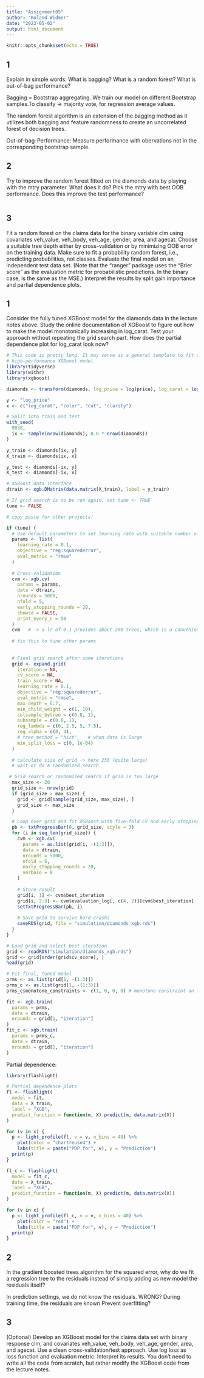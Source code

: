 ```yaml
---
title: "Assignment05"
author: "Roland Widmer"
date: "2023-05-02"
output: html_document
---
```


```r
knitr::opts_chunk$set(echo = TRUE)
```

## 1
Explain in simple words: What is bagging? What is a random forest? What is out-of-bag performance?

Bagging = Bootstrap aggregating. We train our model on different Bootstrap samples.To classify -> majority vote, for regression average values.

The random forest algorithm is an extension of the bagging method as it utilizes both bagging and feature randomness to create an uncorrelated forest of decision trees.

Out-of-bag-Performance: Measure performance with obervations not in the corresponding bootstrap sample.

## 2
Try to improve the random forest fitted on the diamonds data by playing with the mtry parameter. What does it do? Pick the mtry with best OOB performance. Does this improve the test performance?

```r

```

## 3
Fit a random forest on the claims data for the binary variable clm using covariates veh_value, veh_body, veh_age, gender, area, and agecat. Choose a suitable tree depth either by cross-validation or by minimizing OOB error on the training data. Make sure to fit a probability random forest, i.e., predicting probabilities, not classes. Evaluate the final model on an independent test data set. (Note that the "ranger" package uses the "Brier score" as the evaluation metric for probabilistic predictions. In the binary case, is the same as the MSE.) Interpret the results by split gain importance and partial dependence plots.


## 1

Consider the fully tuned XGBoost model for the diamonds data in the lecture notes above. Study the online documentation of XGBoost to figure out how to make the model monotonically increasing in log_carat. Test your approach without repeating the grid search part. How does the partial dependence plot for log_carat look now?

```r
# This code is pretty long. It may serve as a general template to fit a
# high-performance XGBoost model
library(tidyverse)
library(withr)
library(xgboost)

diamonds <- transform(diamonds, log_price = log(price), log_carat = log(carat))

y <- "log_price"
x <- c("log_carat", "color", "cut", "clarity")

# Split into train and test
with_seed(
  9838,
  ix <- sample(nrow(diamonds), 0.8 * nrow(diamonds))
)

y_train <- diamonds[ix, y]
X_train <- diamonds[ix, x]

y_test <- diamonds[-ix, y]
X_test <- diamonds[-ix, x]

# XGBoost data interface
dtrain <- xgb.DMatrix(data.matrix(X_train), label = y_train)

# If grid search is to be run again, set tune <- TRUE
tune <- FALSE

# copy paste for other projects!

if (tune) {
  # Use default parameters to set learning rate with suitable number of rounds
  params <- list(
    learning_rate = 0.1,
    objective = "reg:squarederror",
    eval_metric = "rmse"
  )
  
  # Cross-validation
  cvm <- xgb.cv(
    params = params,
    data = dtrain,
    nrounds = 5000,
    nfold = 5,
    early_stopping_rounds = 20, 
    showsd = FALSE, 
    print_every_n = 50
  )
  cvm   # -> a lr of 0.1 provides about 200 trees, which is a convenient amount
   
  # fix this to tune other params
  
  
  # Final grid search after some iterations
  grid <- expand.grid(
    iteration = NA,
    cv_score = NA,
    train_score = NA,
    learning_rate = 0.1,
    objective = "reg:squarederror",
    eval_metric = "rmse",
    max_depth = 6:7, 
    min_child_weight = c(1, 10),
    colsample_bytree = c(0.8, 1), 
    subsample = c(0.8, 1), 
    reg_lambda = c(0, 2.5, 5, 7.5),
    reg_alpha = c(0, 4),
    # tree_method = "hist",   # when data is large
    min_split_loss = c(0, 1e-04)
  )
  
  # calculate size of grid -> here 256 (quite large)
  # wait or do a randomized search

 # Grid search or randomized search if grid is too large
  max_size <- 20
  grid_size <- nrow(grid)
  if (grid_size > max_size) {
    grid <- grid[sample(grid_size, max_size), ]
    grid_size <- max_size
  }

  # Loop over grid and fit XGBoost with five-fold CV and early stopping
  pb <- txtProgressBar(0, grid_size, style = 3)
  for (i in seq_len(grid_size)) {
    cvm <- xgb.cv(
      params = as.list(grid[i, -(1:2)]),
      data = dtrain,
      nrounds = 5000,
      nfold = 5,
      early_stopping_rounds = 20,
      verbose = 0
    )
    
    # Store result
    grid[i, 1] <- cvm$best_iteration
    grid[i, 2:3] <- cvm$evaluation_log[, c(4, 2)][cvm$best_iteration]
    setTxtProgressBar(pb, i)
  
    # Save grid to survive hard crashs
    saveRDS(grid, file = "simulation/diamonds_xgb.rds")
  }
}

# Load grid and select best iteration
grid <- readRDS("simulation/diamonds_xgb.rds")
grid <- grid[order(grid$cv_score), ]
head(grid)

# Fit final, tuned model
prms <- as.list(grid[1, -(1:3)])
prms_c <- as.list(grid[1, -(1:3)])
prms_c$monotone_constraints <- c(1, 0, 0, 0) # monotone constraint on first covariate, no constraint on others

fit <- xgb.train(
  params = prms, 
  data = dtrain, 
  nrounds = grid[1, "iteration"]
)
fit_c <- xgb.train(
  params = prms_c, 
  data = dtrain, 
  nrounds = grid[1, "iteration"]
)
```
Partial dependence:
```r
library(flashlight)

# Partial dependence plots
fl <- flashlight(
  model = fit, 
  data = X_train, 
  label = "XGB", 
  predict_function = function(m, X) predict(m, data.matrix(X))
)

for (v in x) {
  p <- light_profile(fl, v = v, n_bins = 40) %>% 
    plot(color = "chartreuse4") +
    labs(title = paste("PDP for", v), y = "Prediction") 
  print(p)
}

fl_c <- flashlight(
  model = fit_c, 
  data = X_train, 
  label = "XGB", 
  predict_function = function(m, X) predict(m, data.matrix(X))
)

for (v in x) {
  p <- light_profile(fl_c, v = v, n_bins = 40) %>% 
    plot(color = "red") +
    labs(title = paste("PDP for", v), y = "Prediction") 
  print(p)
}


```


## 2

In the gradient boosted trees algorithm for the squared error, why do we fit a regression tree to the residuals instead of simply adding as new model the residuals itself?

In prediction settings, we do not know the residuals. WRONG? During training time, the residuals are known
Prevent overfitting?

## 3

(Optional) Develop an XGBoost model for the claims data set with binary response clm, and covariates veh_value, veh_body, veh_age, gender, area, and agecat. Use a clean cross-validation/test approach. Use log loss as loss function and evaluation metric. Interpret its results. You don't need to write all the code from scratch, but rather modify the XGBoost code from the lecture notes.

```r

```


